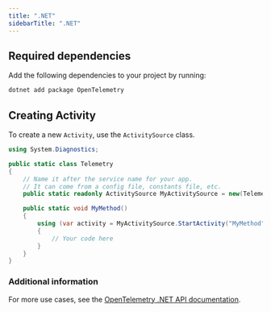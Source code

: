 ```yaml
---
title: ".NET"
sidebarTitle: ".NET"
---
```


## Required dependencies

Add the following dependencies to your project by running:

```bash
dotnet add package OpenTelemetry
```

## Creating Activity

To create a new `Activity`, use the `ActivitySource` class. 

```csharp
using System.Diagnostics;

public static class Telemetry
{
    // Name it after the service name for your app.
    // It can come from a config file, constants file, etc.
    public static readonly ActivitySource MyActivitySource = new(TelemetryConstants.ServiceName);

    public static void MyMethod()
    {
        using (var activity = MyActivitySource.StartActivity("MyMethod"))
        {
            // Your code here
        }
    }
}
```

### Additional information
For more use cases, see the [OpenTelemetry .NET API documentation](https://opentelemetry.io/docs/languages/net/instrumentation/#creating-activities).